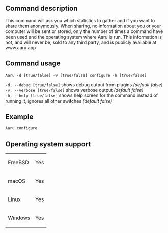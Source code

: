 ==Command description==
This command will ask you which statistics to gather and if you want to share them anonymously. When sharing, no information about you or your computer will be sent or stored, only the number of times a command have been used and the operating system where Aaru is run. This information is not, and will never be, sold to any third party, and is publicly available at www.aaru.app

==Command usage==
<code>Aaru -d [true/false] -v [true/false] configure -h [true/false]</code>

<code>-d, --debug [true/false]</code> shows debug output from plugins ''(default false)''<br />
<code>-v, --verbose [true/false]</code> shows verbose output ''(default false)''<br />
<code>-h, --help [true/false]</code> shows help screen for the command instead of running it, ignores all other switches ''(default false)''<br />

==Example==
<code>Aaru configure</code>

==Operating system support==
{|
| FreeBSD
| Yes
|-
| macOS
| Yes
|-
| Linux
| Yes
|-
| Windows
| Yes
|}
